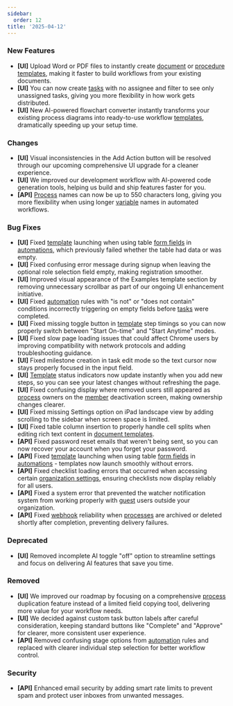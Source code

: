 ```yaml
---
sidebar:
  order: 12
title: '2025-04-12'
---
```


### New Features

- **[UI]** Upload Word or PDF files to instantly create [document](/products/pro/documenting/documents/) or [procedure templates](/products/pro/documenting/templates/), making it faster to build workflows from your existing documents.
- **[UI]** You can now create [tasks](/products/pro/tracking-and-tasks/tasks/) with no assignee and filter to see only unassigned tasks, giving you more flexibility in how work gets distributed.
- **[UI]** New AI-powered flowchart converter instantly transforms your existing process diagrams into ready-to-use workflow [templates](/products/pro/documenting/templates/), dramatically speeding up your setup time.

### Changes

- **[UI]** Visual inconsistencies in the Add Action button will be resolved through our upcoming comprehensive UI upgrade for a cleaner experience.
- **[UI]** We improved our development workflow with AI-powered code generation tools, helping us build and ship features faster for you.
- **[API]** [Process](/products/pro/tracking-and-tasks/processes/) names can now be up to 550 characters long, giving you more flexibility when using longer [variable](/products/pro/documenting/templates/variables/) names in automated workflows.

### Bug Fixes

- **[UI]** Fixed [template](/products/pro/documenting/templates/) launching when using table [form fields](/products/pro/tracking-and-tasks/tasks/what-are-form-fields-in-tallyfy/) in [automations](/products/pro/documenting/templates/automations/), which previously failed whether the table had data or was empty.
- **[UI]** Fixed confusing error message during signup when leaving the optional role selection field empty, making registration smoother.
- **[UI]** Improved visual appearance of the Examples template section by removing unnecessary scrollbar as part of our ongoing UI enhancement initiative.
- **[UI]** Fixed [automation](/products/pro/documenting/templates/automations/) rules with "is not" or "does not contain" conditions incorrectly triggering on empty fields before [tasks](/products/pro/tracking-and-tasks/tasks/) were completed.
- **[UI]** Fixed missing toggle button in [template](/products/pro/documenting/templates/) step timings so you can now properly switch between "Start On-time" and "Start Anytime" modes.
- **[UI]** Fixed slow page loading issues that could affect Chrome users by improving compatibility with network protocols and adding troubleshooting guidance.
- **[UI]** Fixed milestone creation in task edit mode so the text cursor now stays properly focused in the input field.
- **[UI]** [Template](/products/pro/documenting/templates/) status indicators now update instantly when you add new steps, so you can see your latest changes without refreshing the page.
- **[UI]** Fixed confusing display where removed users still appeared as [process](/products/pro/tracking-and-tasks/processes/) owners on the [member](/products/pro/documenting/members/) deactivation screen, making ownership changes clearer.
- **[UI]** Fixed missing Settings option on iPad landscape view by adding scrolling to the sidebar when screen space is limited.
- **[UI]** Fixed table column insertion to properly handle cell splits when editing rich text content in [document templates](/products/pro/documenting/documents/).
- **[API]** Fixed password reset emails that weren't being sent, so you can now recover your account when you forget your password.
- **[API]** Fixed [template](/products/pro/documenting/templates/) launching when using table [form fields](/products/pro/tracking-and-tasks/tasks/what-are-form-fields-in-tallyfy/) in [automations](/products/pro/documenting/templates/automations/) - templates now launch smoothly without errors.
- **[API]** Fixed checklist loading errors that occurred when accessing certain [organization settings](/products/pro/settings/org-settings/), ensuring checklists now display reliably for all users.
- **[API]** Fixed a system error that prevented the watcher notification system from working properly with [guest](/products/pro/documenting/guests/) users outside your organization.
- **[API]** Fixed [webhook](/products/pro/integrations/webhooks/) reliability when [processes](/products/pro/tracking-and-tasks/processes/) are archived or deleted shortly after completion, preventing delivery failures.

### Deprecated

- **[UI]** Removed incomplete AI toggle "off" option to streamline settings and focus on delivering AI features that save you time.

### Removed

- **[UI]** We improved our roadmap by focusing on a comprehensive [process](/products/pro/tracking-and-tasks/processes/) duplication feature instead of a limited field copying tool, delivering more value for your workflow needs.
- **[UI]** We decided against custom task button labels after careful consideration, keeping standard buttons like "Complete" and "Approve" for clearer, more consistent user experience.
- **[API]** Removed confusing stage options from [automation](/products/pro/documenting/templates/automations/) rules and replaced with clearer individual step selection for better workflow control.

### Security

- **[API]** Enhanced email security by adding smart rate limits to prevent spam and protect user inboxes from unwanted messages.